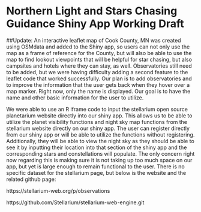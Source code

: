 #  Northern Light and Stars Chasing Guidance Shiny App Working Draft

##Update: 
An interactive leaflet map of Cook County, MN was created using OSMdata and added to the Shiny app, so users can not only use the map as a frame of reference for the County, but will also be able to use the map to find lookout viewpoints that will be helpful for star chasing, but also campsites and hotels where they can stay, as well. Observatories still need to be added, but we were having difficulty adding a second feature to the leaflet code that worked successfully. Our plan is to add observatories and to improve the information that the user gets back when they hover over a map marker. Right now, only the name is displayed. Our goal is to have the name and other basic information for the user to utilize. 

We were able to use an R iframe code to input the stellarium open source planetarium website directly into our shiny app. This allows us to be able to utilize the planet visibility functions and night sky map functions from the stellarium website directly on our shiny app. The user can register directly from our shiny app or will be able to utilize the functions without registering. Additionally, they will be able to view the night sky as they should be able to see it by inputting their location into that section of the shiny app and the corresponding stars and constellations will populate. The only concern right now regarding this is making sure it is not taking up too much space on our app, but yet is large enough to remain functional to the user. There is no specific dataset for the stellarium page, but below is the website and the related github page: 

https://stellarium-web.org/p/observations

https://github.com/Stellarium/stellarium-web-engine.git

